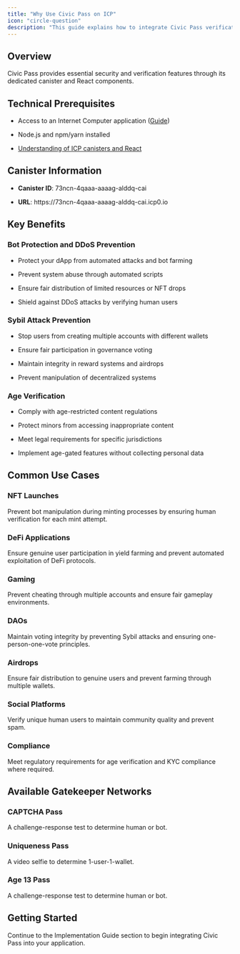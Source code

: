 ```yaml
---
title: "Why Use Civic Pass on ICP"
icon: "circle-question"
description: "This guide explains how to integrate Civic Pass verification into your Internet Computer Protocol (ICP) application."
---
```


## Overview

Civic Pass provides essential security and verification features through its dedicated canister and React components.

## Technical Prerequisites

* Access to an Internet Computer application ([Guide](https://internetcomputer.org/docs/current/developer-docs/getting-started/install))

* Node.js and npm/yarn installed

* [Understanding of ICP canisters and React](https://internetcomputer.org/docs/current/tutorials/developer-journey/)

## Canister Information

* **Canister ID**: 73ncn-4qaaa-aaaag-alddq-cai

* **URL**: https\://73ncn-4qaaa-aaaag-alddq-cai.icp0.io

## Key Benefits

### Bot Protection and DDoS Prevention

* Protect your dApp from automated attacks and bot farming

* Prevent system abuse through automated scripts

* Ensure fair distribution of limited resources or NFT drops

* Shield against DDoS attacks by verifying human users

### Sybil Attack Prevention

* Stop users from creating multiple accounts with different wallets

* Ensure fair participation in governance voting

* Maintain integrity in reward systems and airdrops

* Prevent manipulation of decentralized systems

### Age Verification

* Comply with age-restricted content regulations

* Protect minors from accessing inappropriate content

* Meet legal requirements for specific jurisdictions

* Implement age-gated features without collecting personal data

## Common Use Cases

### NFT Launches

Prevent bot manipulation during minting processes by ensuring human verification for each mint attempt.

### DeFi Applications

Ensure genuine user participation in yield farming and prevent automated exploitation of DeFi protocols.

### Gaming

Prevent cheating through multiple accounts and ensure fair gameplay environments.

### DAOs

Maintain voting integrity by preventing Sybil attacks and ensuring one-person-one-vote principles.

### Airdrops

Ensure fair distribution to genuine users and prevent farming through multiple wallets.

### Social Platforms

Verify unique human users to maintain community quality and prevent spam.

### Compliance

Meet regulatory requirements for age verification and KYC compliance where required.

## Available Gatekeeper Networks

### CAPTCHA Pass

A challenge-response test to determine human or bot.

<CardGroup>
  <Card title="Try it out" href="https://icp-getpass.civic.com/captcha" icon="play" horizontal/>
  <Card title="Get CAPTCHA key" href="https://civic.me/integration/captcha" icon="key" horizontal/>
</CardGroup>


### Uniqueness Pass

A video selfie to determine 1-user-1-wallet.

<CardGroup>
  <Card title="Try it out" href="https://icp-getpass.civic.com/uniqueness" icon="play" horizontal/>
  <Card title="Get Uniqueness key" href="https://civic.me/integration/uniqueness" icon="key" horizontal/>
</CardGroup>

### Age 13 Pass

A challenge-response test to determine human or bot.

<CardGroup>
  <Card title="Try it out" href="https://icp-getpass.civic.com/age13" icon="play" horizontal/>
  <Card title="Get Age 13 key" href="https://civic.me/integration/age13" icon="key" horizontal/>
</CardGroup>

## Getting Started

Continue to the Implementation Guide section to begin integrating Civic Pass into your application.
